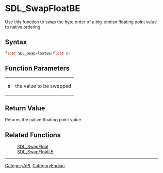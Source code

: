 
= SDL_SwapFloatBE =
Use this function to swap the byte order of a big-endian floating point value to native ordering.


== Syntax ==
<syntaxhighlight lang='c++'>
float SDL_SwapFloatBE(float x)
</syntaxhighlight>

== Function Parameters ==
{|
|'''x'''
|the value to be swapped
|}

== Return Value ==
Returns the native floating point value.
== Related Functions ==
:[[SDL_SwapFloat]]
:[[SDL_SwapFloatLE]]

----
[[CategoryAPI]], [[CategoryEndian]]
